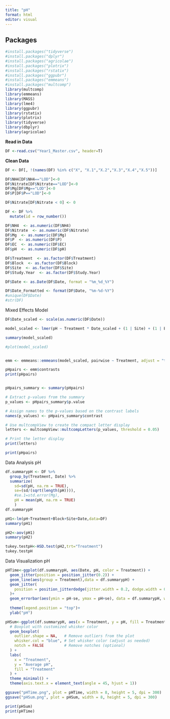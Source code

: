 ```yaml
---
title: "pH"
format: html
editor: visual
---
```


## Packages

```r
#install.packages("tidyverse")
#install.packages("dplyr")
#install.packages("agricolae")
#install.packages("plotrix")
#install.packages("rstatix")
#install.packages("ggpubr")
#install.packages("emmeans") 
#install.packages("multcomp")
library(multcomp)
library(emmeans)   
library(MASS)
library(lme4)
library(ggpubr)
library(rstatix)
library(plotrix)
library(tidyverse)
library(dbplyr)
library(agricolae)
```

**Read in Data**

```r
DF <-read.csv("Year1_Master.csv", header=T)
```

**Clean Data**

```r

DF <- DF[, !(names(DF) %in% c("X", "X.1","X.2","X.3","X.4","X.5"))]

DF$NH4[DF$NH4=="LOD"]<-0
DF$Nitrate[DF$Nitrate=="LOD"]<-0
DF$Mg[DF$Mg=="LOD"]<-0
DF$P[DF$P=="LOD"]<-0

DF$Nitrate[DF$Nitrate < 0] <- 0


```

```r

DF <- DF %>%
  mutate(id = row_number())

DF$NH4  <- as.numeric(DF$NH4)  
DF$Nitrate  <- as.numeric(DF$Nitrate)
DF$Mg  <- as.numeric(DF$Mg)  
DF$P  <- as.numeric(DF$P)
DF$EC  <- as.numeric(DF$EC)
DF$pH  <- as.numeric(DF$pH)

DF$Treatment  <- as.factor(DF$Treatment) 
DF$Block  <- as.factor(DF$Block) 
DF$Site  <- as.factor(DF$Site) 
DF$Study.Year  <- as.factor(DF$Study.Year)

DF$Date <- as.Date(DF$Date, format = "%m_%d_%Y")

DF$Date_Formatted <- format(DF$Date, "%m-%d-%Y")
#unique(DF$Date)
#str(DF)
```

Mixed Effects Model

```r
DF$Date_scaled <- scale(as.numeric(DF$Date))

model_scaled <- lmer(pH ~ Treatment * Date_scaled + (1 | Site) + (1 | Block), data = DF)

summary(model_scaled)

#plot(model_scaled)


emm <- emmeans::emmeans(model_scaled, pairwise ~ Treatment, adjust = "tukey")

pHpairs <- emm$contrasts
print(pHpairs)


pHpairs_summary <- summary(pHpairs)

# Extract p-values from the summary
p_values <- pHpairs_summary$p.value

# Assign names to the p-values based on the contrast labels
names(p_values) <- pHpairs_summary$contrast

# Use multcompView to create the compact letter display
letters <- multcompView::multcompLetters(p_values, threshold = 0.05)

# Print the letter display
print(letters)

print(pHpairs)

```

Data Analysis pH

```r
df.summarypH <- DF %>%
  group_by(Treatment, Date) %>%
  summarize(
    sd=sd(pH, na.rm = TRUE),
    se=(sd/(sqrt(length(pH)))),
    #se.1=std.error(Mg), 
    pH = mean(pH, na.rm = TRUE)
    )
df.summarypH

pH1<-lm(pH~Treatment+Block+Site+Date,data=DF)
summary(pH1)

pH2<-aov(pH1)
summary(pH2)

tukey.testpH<-HSD.test(pH2,trt="Treatment")
tukey.testpH
```

Data Visualization pH

```r
pHTime<-ggplot(df.summarypH, aes(Date, pH, color = Treatment)) +
  geom_jitter(position = position_jitter(0.2)) + 
  geom_line(aes(group = Treatment),data = df.summarypH) +
  geom_jitter(
    position = position_jitterdodge(jitter.width = 0.2, dodge.width = 0.8)
  )+
  geom_errorbar(aes(ymin = pH-se, ymax = pH+se), data = df.summarypH, width = 0.2)+
 
  theme(legend.position = "top")+
  ylab("pH")

pHSum<-ggplot(df.summarypH, aes(x = Treatment, y = pH, fill = Treatment)) + 
  # Boxplot with customized whisker color
  geom_boxplot(
    outlier.shape = NA,   # Remove outliers from the plot
    whisker.col = "blue", # Set whisker color (adjust as needed)
    notch = FALSE         # Remove notches (optional)
  ) +
  labs(
    x = "Treatment",
    y = "Average pH",
    fill = "Treatment"
  ) +
  theme_minimal() +
  theme(axis.text.x = element_text(angle = 45, hjust = 1))

ggsave("pHTime.png", plot = pHTime, width = 8, height = 5, dpi = 300)
ggsave("pHSum.png", plot = pHSum, width = 8, height = 5, dpi = 300)

print(pHSum)
print(pHTime)
```
